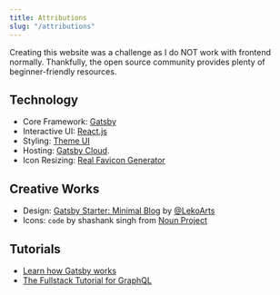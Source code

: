 ```yaml
---
title: Attributions
slug: "/attributions"
---
```


Creating this website was a challenge as I do NOT work with frontend normally.
Thankfully, the open source community provides plenty of beginner-friendly resources.

## Technology

- Core Framework: [Gatsby](https://www.gatsbyjs.com/)
- Interactive UI: [React.js](https://reactjs.org/)
- Styling: [Theme UI](https://theme-ui.com/)
- Hosting: [Gatsby Cloud](https://www.gatsbyjs.com/products/cloud/).
- Icon Resizing: [Real Favicon Generator](https://realfavicongenerator.net/)

## Creative Works

- Design: [Gatsby Starter: Minimal Blog](https://github.com/LekoArts/gatsby-themes/tree/main/themes/gatsby-theme-minimal-blog) by [@LekoArts](https://www.lekoarts.de?utm_source=minimal-blog&utm_medium=Theme)
- Icons: `code` by shashank singh from [Noun Project](https://thenounproject.com/browse/icons/term/code/)

## Tutorials

- [Learn how Gatsby works](https://www.gatsbyjs.com/docs/tutorial/)
- [The Fullstack Tutorial for GraphQL](https://www.howtographql.com/)
